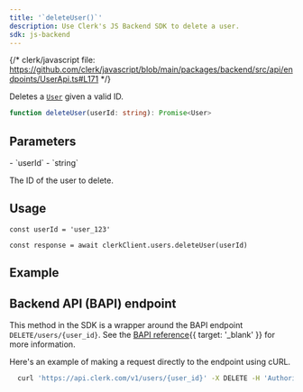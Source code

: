 ```yaml
---
title: '`deleteUser()`'
description: Use Clerk's JS Backend SDK to delete a user.
sdk: js-backend
---
```


{/* clerk/javascript file: https://github.com/clerk/javascript/blob/main/packages/backend/src/api/endpoints/UserApi.ts#L171 */}

Deletes a [`User`](/docs/reference/backend/types/backend-user) given a valid ID.

```ts
function deleteUser(userId: string): Promise<User>
```

## Parameters

<Properties>
  - `userId`
  - `string`

  The ID of the user to delete.
</Properties>

## Usage

<Include src="_partials/backend/usage" />

```tsx
const userId = 'user_123'

const response = await clerkClient.users.deleteUser(userId)
```

## Example

<Include src="_partials/delete-user" />

## Backend API (BAPI) endpoint

This method in the SDK is a wrapper around the BAPI endpoint `DELETE/users/{user_id}`. See the [BAPI reference](/docs/reference/backend-api/tag/users/delete/users/\{user_id}){{ target: '_blank' }} for more information.

Here's an example of making a request directly to the endpoint using cURL.

```bash {{ filename: 'terminal' }}
  curl 'https://api.clerk.com/v1/users/{user_id}' -X DELETE -H 'Authorization:Bearer {{secret}}' -H 'Content-Type:application/json'
```
